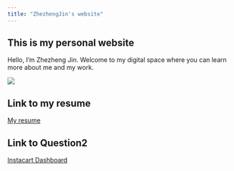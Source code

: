 ```yaml
---
title: "ZhezhengJin's website"
---
```


## This is my personal website

Hello, I'm Zhezheng Jin. Welcome to my digital space where you can learn more about me and my work.

![](https://e.snmc.io/i/600/s/8b679f81554f9100a1ed09e85f8349f0/7469124/%E3%83%A8%E3%83%AB%E3%82%B7%E3%82%AB-yorushika-%E3%83%91%E3%83%AC%E3%83%BC%E3%83%89-parade-Cover-Art.jpg)

## Link to my resume

[My resume](resume.html)

## Link to Question2

[Instacart Dashboard](question2.html)